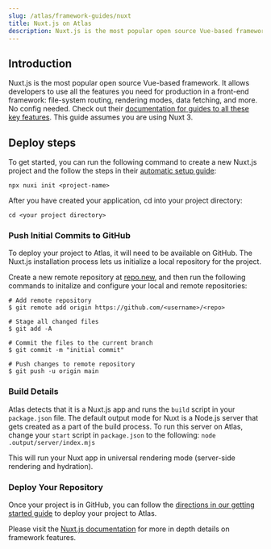 ```yaml
---
slug: /atlas/framework-guides/nuxt
title: Nuxt.js on Atlas
description: Nuxt.js is the most popular open source Vue-based framework. In this guide, you will learn how to deploy it on Atlas.
---
```


## Introduction

Nuxt.js is the most popular open source Vue-based framework. It allows developers to use all the features you need for production in a front-end framework: file-system routing, rendering modes, data fetching, and more. No config needed.
Check out their [documentation for guides to all these key features](https://nuxt.com/docs/getting-started/introduction). This guide assumes you are using Nuxt 3.

## Deploy steps

To get started, you can run the following command to create a new Nuxt.js project and the follow the steps in their [automatic setup guide](https://nuxt.com/docs/getting-started/installation):

`npx nuxi init <project-name>`

After you have created your application, cd into your project directory:

`cd <your project directory>`

### Push Initial Commits to GitHub

To deploy your project to Atlas, it will need to be available on GitHub. The Nuxt.js installation process lets us initialize a local repository for the project.

Create a new remote repository at [repo.new](https://github.com/new/), and then run the following commands to initalize and configure your local and remote repositories:
  
```
# Add remote repository
$ git remote add origin https://github.com/<username>/<repo>

# Stage all changed files
$ git add -A

# Commit the files to the current branch
$ git commit -m "initial commit"

# Push changes to remote repository
$ git push -u origin main
```

### Build Details

Atlas detects that it is a Nuxt.js app and runs the `build` script in your `package.json` file. The default output mode for Nuxt is a Node.js server that gets created as a part of the build process. To run this server on Atlas, change your `start` script in `package.json` to the following:
`node .output/server/index.mjs`

This will run your Nuxt app in universal rendering mode (server-side rendering and hydration).

### Deploy Your Repository

Once your project is in GitHub, you can follow the [directions in our getting started guide](https://developers.wpengine.com/docs/atlas/getting-started/deploy-from-existing-repo) to deploy your project to Atlas.

Please visit the [Nuxt.js documentation](https://nuxt.com/docs/getting-started/introduction) for more in depth details on framework features.
